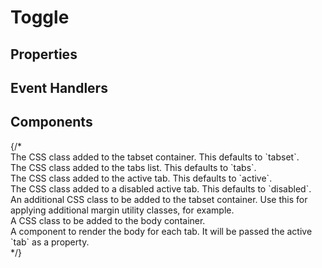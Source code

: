 
# Toggle

<Toggle/>

## Properties

<Options/>
<Selected/>
<FindSelected/>
<Size/>
<Color/>
<ActiveProps/>
<InactiveProps/>

## Event Handlers

<OnSelect/>

## Components

<ToggleState/>
<UseToggle/>
{/*
<Section code="tabsetClass">
The CSS class added to the tabset container.  This defaults
to `tabset`.
</Section>
<Section code="tabsClass">
The CSS class added to the tabs list.  This defaults
to `tabs`.
</Section>
<Section code="activeClass">
The CSS class added to the active tab.  This defaults
to `active`.
</Section>
<Section code="disabledClass">
The CSS class added to a disabled active tab.  This defaults
to `disabled`.
</Section>
<Section code="className">
An additional CSS class to be added to the tabset container.  Use
this for applying additional margin utility classes, for example.
</Section>
<Section code="bodyClass">
A CSS class to be added to the body container.
</Section>
<Section code="Body">
A component to render the body for each tab.  It will be passed
the active `tab` as a property.
</Section>
*/}
